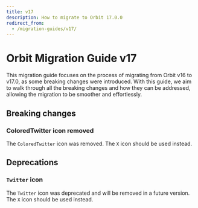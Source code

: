 ```yaml
---
title: v17
description: How to migrate to Orbit 17.0.0
redirect_from:
  - /migration-guides/v17/
---
```


# Orbit Migration Guide v17

This migration guide focuses on the process of migrating from Orbit v16 to v17.0, as some breaking changes were introduced.
With this guide, we aim to walk through all the breaking changes and how they can be addressed, allowing the migration to be smoother and effortlessly.

## Breaking changes

### ColoredTwitter icon removed

The `ColoredTwitter` icon was removed. The `X` icon should be used instead.

## Deprecations

### `Twitter` icon

The `Twitter` icon was deprecated and will be removed in a future version. The `X` icon should be used instead.
